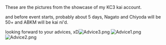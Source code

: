 These are the pictures from the showcase of my KC3 kai account.

and before event starts, probably about 5 days, Nagato and Chiyoda will be 50+ and ABKM will be kai ni'd.

looking forward to your advices, xD[[File:Advice3.png|thumb]]
[[File:Advice1.png|thumb]][[File:Advice2.png|thumb]]<ac_metadata title="Aiming all-Medium Fall event"> </ac_metadata>